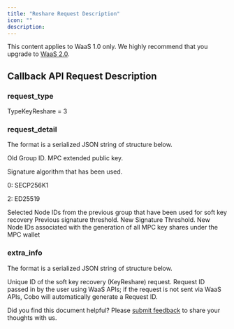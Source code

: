 ```yaml
---
title: "Reshare Request Description"
icon: ""
description:
---
```

<Note>This content applies to WaaS 1.0 only. We highly recommend that you upgrade to [WaaS 2.0](https://www.cobo.com/developers/v2/guides/overview/introduction).</Note>


## Callback API Request Description

### request_type

TypeKeyReshare = 3

### request_detail

The format is a serialized JSON string of structure below.


<ParamField body="old_group_id" type="String" required>Old Group ID.</ParamField>
<ParamField body="root_pub_key" type="String" required>MPC extended public key.</ParamField>
<ParamField body="curve" type="Int" required><p>Signature algorithm that has been used.</p><p>  0: SECP256K1 </p><p>  2: ED25519 </p></ParamField>
<ParamField body="used_node_ids" type="[]String" required>Selected Node IDs from the previous group that have been used for soft key recovery</ParamField>
<ParamField body="old_threshold" type="Int" required>Previous signature threshold.</ParamField>
<ParamField body="new_threshold" type="Int" required>New Signature Threshold.</ParamField>
<ParamField body="new_node_ids" type="[]String" required>New Node IDs associated with the generation of all MPC key shares under the MPC wallet</ParamField>

### extra_info

The format is a serialized JSON string of structure below.


<ParamField body="cobo_id" type="String" required>Unique ID of the soft key recovery (KeyReshare) request.</ParamField>
<ParamField body="api_request_id" type="String" required>Request ID passed in by the user using WaaS APIs; if the request is not sent via WaaS APIs, Cobo will automatically generate a Request ID.</ParamField>

<Tip>Did you find this document helpful? Please [submit feedback](https://forms.zohopublic.com/cobo/form/DocumentFeedbackForm/formperma/QvLOhxJv1_JMsJ-1dleZ8Itb_7rzN-LtgvsDdxosoVI) to share your thoughts with us.</Tip>